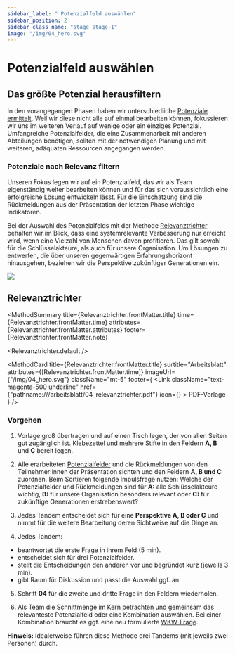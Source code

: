 ```yaml
---
sidebar_label: " Potenzialfeld auswählen"
sidebar_position: 2
sidebar_class_name: "stage stage-1"
image: "/img/04_hero.svg"
---
```



# Potenzialfeld auswählen

## Das größte Potenzial herausfiltern

In den vorangegangen Phasen haben wir unterschiedliche [Potenziale ermittelt](/buch/erkennen/potenzialfelder-identifizieren#potenzial-steckbrief). Weil wir diese nicht alle auf einmal bearbeiten können, fokussieren wir uns im weiteren Verlauf auf wenige oder ein einziges Potenzial. Umfangreiche Potenzialfelder, die eine Zusammenarbeit mit anderen Abteilungen benötigen, sollten mit der notwendigen Planung und mit weiteren, adäquaten Ressourcen angegangen werden.

### Potenziale nach Relevanz filtern

Unseren Fokus legen wir auf ein Potenzialfeld, das wir als Team eigenständig weiter bearbeiten können und für das sich voraussichtlich eine erfolgreiche Lösung entwickeln lässt. Für die Einschätzung sind die Rückmeldungen aus der Präsentation der letzten Phase wichtige Indikatoren.

Bei der Auswahl des Potenzialfelds mit der Methode [Relevanztrichter](#relevanztrichter) behalten wir im Blick, dass eine systemrelevante Verbesserung nur erreicht wird, wenn eine Vielzahl von Menschen davon profitieren. Das gilt sowohl für die Schlüsselakteure, als auch für unsere Organisation. Um Lösungen zu entwerfen, die über unseren gegenwärtigen Erfahrungshorizont hinausgehen, beziehen wir die Perspektive zukünftiger Generationen ein.

<img
  src="/img/04_potenzialfeld.svg"
  className="w-64 mx-auto h-auto"
  aria-hidden
/>

## Relevanztrichter

<MethodSummary
  title={Relevanztrichter.frontMatter.title}
  time={Relevanztrichter.frontMatter.time}
  attributes={Relevanztrichter.frontMatter.attributes}
  footer={Relevanztrichter.frontMatter.note}
>
  <Relevanztrichter.default />
</MethodSummary>

<MethodCard
  title={Relevanztrichter.frontMatter.title}
  surtitle="Arbeitsblatt"
  attributes={[Relevanztrichter.frontMatter.time]}
  imageUrl={"/img/04_hero.svg"}
  className="mt-5"
  footer={
    <Link
      className="text-magenta-500 underline"
      href={"pathname:///arbeitsblatt/04_relevanztrichter.pdf"}
      icon={<EditIcon className="w-3 h-3 text-inherit" />}
    >
      PDF-Vorlage
    </Link>
  }
/>

### Vorgehen

1. Vorlage groß übertragen und auf einen Tisch legen, der von allen Seiten gut zugänglich ist. Klebezettel und mehrere Stifte in den Feldern **A, B** und **C** bereit legen.

2. Alle erarbeiteten [Potenzialfelder](/buch/erkennen/potenzialfelder-identifizieren#potenzial-steckbrief) und die Rückmeldungen von den Teilnehmer:innen der Präsentation sichten und den Feldern **A, B und C** zuordnen. Beim Sortieren folgende Impulsfrage nutzen: Welche der Potenzialfelder und Rückmeldungen sind für **A:** alle Schlüsselakteure wichtig, **B:** für unsere Organisation besonders relevant oder **C:** für zukünftige Generationen erstrebenswert?

3. Jedes Tandem entscheidet sich für eine **Perspektive A, B oder C** und nimmt für die weitere Bearbeitung deren Sichtweise auf die Dinge an.

4. Jedes Tandem:

- beantwortet die erste Frage in ihrem Feld (5 min).
- entscheidet sich für drei Potenzialfelder.
- stellt die Entscheidungen den anderen vor und begründet kurz (jeweils 3 min).
- gibt Raum für Diskussion und passt die Auswahl ggf. an.

5. Schritt **04** für die zweite und dritte Frage in den Feldern wiederholen.

6. Als Team die Schnittmenge im Kern betrachten und gemeinsam das relevanteste Potenzialfeld oder eine Kombination auswählen. Bei einer Kombination braucht es ggf. eine neu formulierte [WKW-Frage](/buch/erkennen/potenziale-eingrenzen#wie-können-wir-fragen).

<Hint>
  <b>Hinweis:</b> Idealerweise führen diese Methode drei Tandems (mit jeweils
  zwei Personen) durch.
</Hint>
